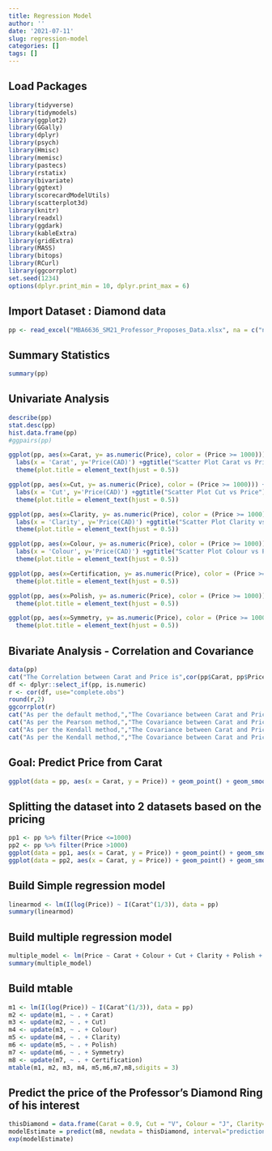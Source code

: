 ```yaml
---
title: Regression Model
author: ''
date: '2021-07-11'
slug: regression-model
categories: []
tags: []
---
```


## Load Packages

```r
library(tidyverse)
library(tidymodels)
library(ggplot2)
library(GGally)
library(dplyr)
library(psych)
library(Hmisc)
library(memisc)
library(pastecs)
library(rstatix)
library(bivariate)
library(ggtext)
library(scorecardModelUtils)
library(scatterplot3d)
library(knitr)
library(readxl)
library(ggdark)
library(kableExtra)
library(gridExtra)
library(MASS)
library(bitops)
library(RCurl)
library(ggcorrplot)
set.seed(1234)
options(dplyr.print_min = 10, dplyr.print_max = 6)
```

## Import Dataset : Diamond data

```r

pp <- read_excel("MBA6636_SM21_Professor_Proposes_Data.xlsx", na = c("n/a", "", "NA"))
```

## Summary Statistics

```r
summary(pp)
```



## Univariate Analysis

```r
describe(pp)
stat.desc(pp)
hist.data.frame(pp)
#ggpairs(pp)

ggplot(pp, aes(x=Carat, y= as.numeric(Price), color = (Price >= 1000))) + geom_point(show.legend = FALSE) + 
  labs(x = 'Carat', y='Price(CAD)') +ggtitle("Scatter Plot Carat vs Price")+  theme_minimal() +
  theme(plot.title = element_text(hjust = 0.5))

ggplot(pp, aes(x=Cut, y= as.numeric(Price), color = (Price >= 1000))) + geom_point(show.legend = FALSE) + 
  labs(x = 'Cut', y='Price(CAD)') +ggtitle("Scatter Plot Cut vs Price")+  theme_minimal() +
  theme(plot.title = element_text(hjust = 0.5))

ggplot(pp, aes(x=Clarity, y= as.numeric(Price), color = (Price >= 1000))) + geom_point(show.legend = FALSE) + 
  labs(x = 'Clarity', y='Price(CAD)') +ggtitle("Scatter Plot Clarity vs Price")+  theme_minimal() +
  theme(plot.title = element_text(hjust = 0.5))

ggplot(pp, aes(x=Colour, y= as.numeric(Price), color = (Price >= 1000))) + geom_point(show.legend = FALSE) + 
  labs(x = 'Colour', y='Price(CAD)') +ggtitle("Scatter Plot Colour vs Price")+  theme_minimal() +
  theme(plot.title = element_text(hjust = 0.5))

ggplot(pp, aes(x=Certification, y= as.numeric(Price), color = (Price >= 1000))) + geom_point(show.legend = FALSE) +   labs(x = 'Certification', y='Price(CAD)') +ggtitle("Scatter Plot Certification vs Price")+  theme_minimal() +
  theme(plot.title = element_text(hjust = 0.5))

ggplot(pp, aes(x=Polish, y= as.numeric(Price), color = (Price >= 1000))) + geom_point(show.legend = FALSE) +   labs(x = 'Polish', y='Price(CAD)') +ggtitle("Scatter Plot Polish vs Price")+  theme_minimal() +
  theme(plot.title = element_text(hjust = 0.5))

ggplot(pp, aes(x=Symmetry, y= as.numeric(Price), color = (Price >= 1000))) + geom_point(show.legend = FALSE) +   labs(x = 'Symmetry', y='Price(CAD)') +ggtitle("Scatter Plot Symmetry vs Price")+  theme_minimal() +
  theme(plot.title = element_text(hjust = 0.5))
```

## Bivariate Analysis - Correlation and Covariance

```r

data(pp)
cat("The Correlation between Carat and Price is",cor(pp$Carat, pp$Price, use="complete.obs"),"\n")
df <- dplyr::select_if(pp, is.numeric)
r <- cor(df, use="complete.obs")
round(r,2)
ggcorrplot(r)
cat("As per the default method,","The Covariance between Carat and Price is",cov(pp$Carat, pp$Price),"\n")
cat("As per the Pearson method,","The Covariance between Carat and Price is",cov(pp$Carat, pp$Price, method = "pearson"),"\n")
cat("As per the Kendall method,","The Covariance between Carat and Price is",cov(pp$Carat, pp$Price, method = "kendall"),"\n")
cat("As per the Kendall method,","The Covariance between Carat and Price is",cov(pp$Carat, pp$Price, method = "spearman"),"\n")

```
## Goal: Predict Price from Carat

```r
ggplot(data = pp, aes(x = Carat, y = Price)) + geom_point() + geom_smooth(method = "lm", se = FALSE, color = "#8E2C90") + labs( title = "Price vs. Carat", subtitle = "Price Predition of Diamonds", x = "Carat", y = "Price (CAD)")
```
## Splitting the dataset into 2 datasets based on the pricing

```r
pp1 <- pp %>% filter(Price <=1000)
pp2 <- pp %>% filter(Price >1000)
ggplot(data = pp1, aes(x = Carat, y = Price)) + geom_point() + geom_smooth(method = "lm", se = FALSE, color = "#8E2C90") + labs( title = "Price vs. Carat", subtitle = "Price Predition of Diamonds", x = "Carat", y = "Price (CAD)")
ggplot(data = pp2, aes(x = Carat, y = Price)) + geom_point() + geom_smooth(method = "lm", se = FALSE, color = "#8E2C90") + labs( title = "Price vs. Carat", subtitle = "Price Predition of Diamonds", x = "Carat", y = "Price (CAD)")
```



## Build Simple regression model

```r

linearmod <- lm(I(log(Price)) ~ I(Carat^(1/3)), data = pp)
summary(linearmod)
```
## Build multiple regression model

```r

multiple_model <- lm(Price ~ Carat + Colour + Cut + Clarity + Polish + Symmetry + Certification, data = pp)
summary(multiple_model)
```

## Build mtable

```r
m1 <- lm(I(log(Price)) ~ I(Carat^(1/3)), data = pp)
m2 <- update(m1, ~ . + Carat)
m3 <- update(m2, ~ . + Cut)
m4 <- update(m3, ~ . + Colour)
m5 <- update(m4, ~ . + Clarity)
m6 <- update(m5, ~ . + Polish)
m7 <- update(m6, ~ . + Symmetry)
m8 <- update(m7, ~ . + Certification)
mtable(m1, m2, m3, m4, m5,m6,m7,m8,sdigits = 3)
```

## Predict the price of the Professor’s Diamond Ring of his interest

```r
thisDiamond = data.frame(Carat = 0.9, Cut = "V", Colour = "J", Clarity="SI2", Polish="G", Symmetry="V", Certification="GIA")
modelEstimate = predict(m8, newdata = thisDiamond, interval="prediction", level = .95) 
exp(modelEstimate)
```